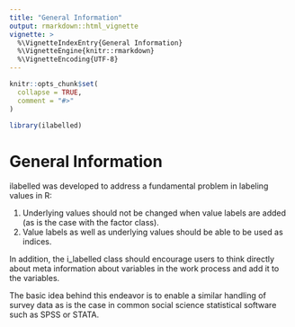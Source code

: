 ```yaml
---
title: "General Information"
output: rmarkdown::html_vignette
vignette: >
  %\VignetteIndexEntry{General Information}
  %\VignetteEngine{knitr::rmarkdown}
  %\VignetteEncoding{UTF-8}
---
```


```r
knitr::opts_chunk$set(
  collapse = TRUE,
  comment = "#>"
)
```

```r
library(ilabelled)
```

# General Information

ilabelled was developed to address a fundamental problem in labeling values in R: 

  1. Underlying values should not be changed when value labels are added (as is the case with the factor class). 
  2. Value labels as well as underlying values should be able to be used as indices. 

In addition, the i_labelled class should encourage users to think directly about meta information about variables in the work process and add it to the variables.

The basic idea behind this endeavor is to enable a similar handling of survey data as is the case in common social science statistical software such as SPSS or STATA.

